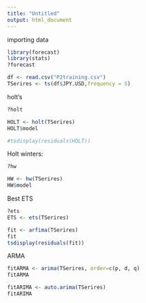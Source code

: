 ```yaml
---
title: "Untitled"
output: html_document
---
```

importing data
```r
library(forecast)
library(stats)
?forecast

df <- read.csv("P2training.csv")
TSerires <- ts(df$JPY.USD,frequency = 5)
```

holt's

```r
?holt

HOLT <- holt(TSerires)
HOLT$model

#tsdisplay(residuals(HOLT))
```



Holt winters:

```r
?hw

HW <- hw(TSerires)
HW$model
```


Best ETS
```r
?ets
ETS <- ets(TSerires)

fit <- arfima(TSerires)
fit
tsdisplay(residuals(fit))
```




ARMA

```r

fitARMA <- arima(TSerires, order=c(p, d, q)
fitARMA
```


```r
fitARIMA <- auto.arima(TSerires)
fitARIMA

```


